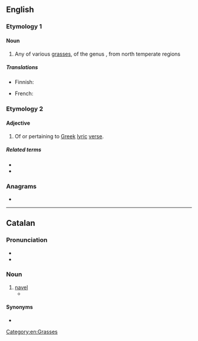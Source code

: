 ==English==

===Etymology 1===

====Noun====
{{en-noun}}

# Any of various [[grass]]es, of the genus {{taxlink|Melica|genus|noshow=1}}, from north temperate regions

=====Translations=====
{{trans-top|grass}}
* Finnish: {{t+|fi|helmikkä}}
{{trans-mid}}
* French: {{t+|fr|mélique}}
{{trans-bottom}}

===Etymology 2===

====Adjective====
{{en-adj}}

# Of or pertaining to [[Greek]] [[lyric]] [[verse]].

=====Related terms=====
* {{l|en|melody}}
* {{l|en|melos}}

===Anagrams===
* {{anagrams|en|a=ceilm|clime}}

[[Category:en:Grasses]]

----

==Catalan==

===Pronunciation===
* {{ca-IPA}}
* {{rhymes|ca|ik}}

===Noun===
{{ca-noun|m}}
# [[navel]]
#* {{RQ:Sanchez Pell freda | chapter = 13 | passage = Sovint em girava i una catifa de caps s'acumulava a l'alçada del meu '''melic'''. | translation = Often I turned around and a carpet of heads gathered at the height of my '''navel'''.}}

====Synonyms====
* {{l|ca|llombrígol}}